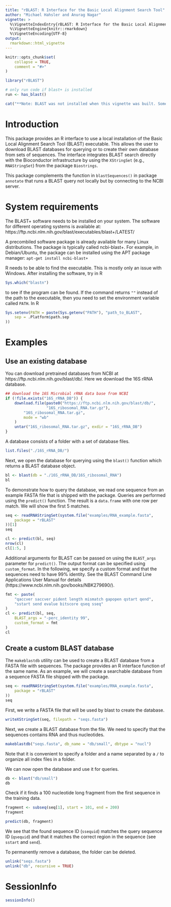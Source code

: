 ```yaml
---
title: "rBLAST: R Interface for the Basic Local Alignment Search Tool"
author: "Michael Hahsler and Anurag Nagar"
vignette: >
  %\VignetteIndexEntry{rBLAST: R Interface for the Basic Local Alignment Search Tool}
  %\VignetteEngine{knitr::rmarkdown}
  %\VignetteEncoding{UTF-8}
output:
  rmarkdown::html_vignette
---
```



```r
knitr::opts_chunk$set(
    collapse = TRUE,
    comment = "#>"
)
```

```r
library("rBLAST")
```


```r
# only run code if blast+ is installed
run <- has_blast()
```

```r
cat("**Note: BLAST was not installed when this vignette was built. Some output is not available in this vignette!**")
```

# Introduction

This package provides an R interface to use 
a local installation of 
the Basic Local Alignment Search Tool (BLAST) executable. This allows the user
to download BLAST databases for querying or to create their own database from 
sets of sequences.
The interface integrates BLAST search directly with the Bioconductor 
infrastructure by using
the `XStringSet` (e.g., `RNAStringSet`) from the package `Biostrings`.

This package complements the function in `blastSequences()` in package `annotate` 
that runs a BLAST query not locally but by connecting to the NCBI server. 

# System requirements

The BLAST+ software needs to be installed on your system. The software for
different operating systems is available at:
    https://ftp.ncbi.nlm.nih.gov/blast/executables/blast+/LATEST/

A precombiled software package is already available for many Linux distributions.
The package is typically called ⁠ncbi-blast+. For example, in Debian/Ubuntu, the
package can be installed using the APT package manager: `apt-get install ncbi-blast+`

R needs to be able to find the executable. This is mostly only an issue with
Windows. After installing the software, try in R 

```r
Sys.which("blastn")
```

to see if
the program can be found. If the command returns `""` instead of the path to the
executable, then you need to set the environment variable called `PATH`. In R

```r
Sys.setenv(PATH = paste(Sys.getenv("PATH"), "path_to_BLAST",
    sep = .Platform$path.sep
))
```

# Examples

## Use an existing database

You can download pretrained databases from NCBI at https://ftp.ncbi.nlm.nih.gov/blast/db/. 
Here we  download the 16S rRNA database.

```r
## download the 16S Microbial rRNA data base from NCBI
if (!file.exists("16S_rRNA_DB")) {
    download.file(paste0("https://ftp.ncbi.nlm.nih.gov/blast/db/",
                  "16S_ribosomal_RNA.tar.gz"),
        "16S_ribosomal_RNA.tar.gz",
        mode = "wb"
    )
    untar("16S_ribosomal_RNA.tar.gz", exdir = "16S_rRNA_DB")
}
```

A database consists of a folder with a set of database files.

```r
list.files("./16S_rRNA_DB/")
```

Next, we open the database for querying using the `blast()` function which 
returns a BLAST database object.
```r
bl <- blast(db = "./16S_rRNA_DB/16S_ribosomal_RNA")
bl
```

To demonstrate how to query the database, we read one sequence from an example 
FASTA file that 
is shipped with the package. Queries are performed using the `predict()` function. The result is a 
`data.frame` with one row per match. We will show the first 5 matches.

```r
seq <- readRNAStringSet(system.file("examples/RNA_example.fasta",
    package = "rBLAST"
))[1]
seq

cl <- predict(bl, seq)
nrow(cl)
cl[1:5, ]
```

Additional arguments for BLAST can be passed on using the `BLAST_args`
parameter for `predict()`.
The output format
can be specified using `custom_format`. In the following, we specify a custom format and 
that the sequences need to have 99% identity. 
See the BLAST Command Line Applications User Manual for details 
(https://www.ncbi.nlm.nih.gov/books/NBK279690/).

```r
fmt <- paste(
    "qaccver saccver pident length mismatch gapopen qstart qend",
    "sstart send evalue bitscore qseq sseq"
)
cl <- predict(bl, seq,
    BLAST_args = "-perc_identity 99",
    custom_format = fmt
)
cl
```

## Create a custom BLAST database

The `makeblastdb` utility can be used to create a BLAST database from a 
FASTA file with sequences.
The package provides an R interface function of the same name. As an example,
we will create a searchable database from a sequence FASTA file shipped with the package. 

```r
seq <- readRNAStringSet(system.file("examples/RNA_example.fasta",
    package = "rBLAST"
))
seq
```

First, we write a FASTA file that will be used by blast to create the database.
```r
writeXStringSet(seq, filepath = "seqs.fasta")
```

Next, we create a BLAST database from the file. We need to specify that
the sequences contains RNA and thus nucleotides.
```r
makeblastdb("seqs.fasta", db_name = "db/small", dbtype = "nucl")
```

Note that it is convenient to specify a folder and a name separated by 
a `/` to organize all index files in a folder. 

We can now open the database and use it for queries.
```r
db <- blast("db/small")
db
```

Check if it finds a 100 nucleotide long fragment from the first sequence 
in the training data.

```r
fragment <- subseq(seq[1], start = 101, end = 200)
fragment

predict(db, fragment)
```

We see that the found sequence ID (`ssequid`) matches the query sequence ID
(`qsequid`) and that it matches the correct region in the sequence 
(see `sstart` and `send`).

To permanently remove a database, the folder can be deleted.
```r
unlink("seqs.fasta")
unlink("db", recursive = TRUE)
```

# SessionInfo

```r
sessionInfo()
```
